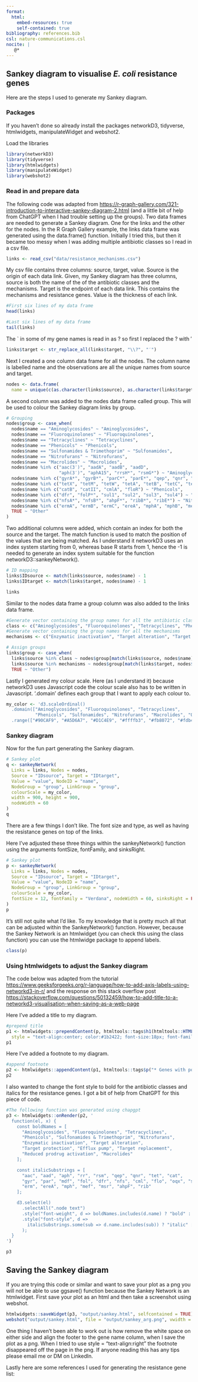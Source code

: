 ```yaml
---
format: 
  html:
    embed-resources: true
    self-contained: true
bibliography: references.bib
csl: nature-communications.csl
nocite: |
   @*
---
```


## Sankey diagram to visualise *E. coli* resistance genes

Here are the steps I used to generate my Sankey diagram.

### Packages

If you haven't done so already install the packages networkD3, tidyverse, htmlwidgets, manipulateWidget and webshot2.

Load the libraries

```r
library(networkD3)
library(tidyverse)
library(htmlwidgets)
library(manipulateWidget)
library(webshot2)
```

### Read in and prepare data

The following code was adapted from <https://r-graph-gallery.com/321-introduction-to-interactive-sankey-diagram-2.html> (and a little bit of help from ChatGPT when I had trouble setting up the groups). Two data frames are needed to generate a Sankey diagram. One for the links and the other for the nodes. In the R Graph Gallery example, the links data frame was generated using the data.frame() function. Initially I tried this, but then it became too messy when I was adding multiple antibiotic classes so I read in a csv file.

```r
links <- read_csv("data/resistance_mechanisms.csv")
```

My csv file contains three columns: source, target, value. Source is the origin of each data link. Given, my Sankey diagram has three columns, source is both the name of the of the antibiotic classes and the mechanisms. Target is the endpoint of each data link. This contains the mechanisms and resistance genes. Value is the thickness of each link.

```r
#First six lines of my data frame
head(links)

#Last six lines of my data frame
tail(links)
```

The \` in some of my gene names is read in as ? so first I replaced the ? with ′

```r
links$target <- str_replace_all(links$target, "\\?", "′") 
```

Next I created a one column data frame for all the nodes. The column name is labelled name and the observations are all the unique names from source and target.

```r
nodes <- data.frame(
  name = unique(c(as.character(links$source), as.character(links$target))))
```

A second column was added to the nodes data frame called group. This will be used to colour the Sankey diagram links by group.

```r
# Grouping
nodes$group <- case_when(
  nodes$name == "Aminoglycosides" ~ "Aminoglycosides",
  nodes$name == "Fluoroquinolones" ~ "Fluoroquinolones",
  nodes$name == "Tetracyclines" ~ "Tetracyclines",
  nodes$name == "Phenicols" ~ "Phenicols",
  nodes$name == "Sulfonamides & Trimethoprim" ~ "Sulfonamides",
  nodes$name == "Nitrofurans" ~ "Nitrofurans",
  nodes$name == "Macrolides" ~ "Macrolides",
  nodes$name %in% c("aac(3′)", "aadA", "aadB", "aadD",
                    "aph(3′)", "aphA15", "rrsH*", "rsmG*") ~ "Aminoglycosides",
  nodes$name %in% c("gyrA*", "gyrB*", "parC*", "parE*", "qep", "qnr", "oqxAB") ~ "Fluoroquinolones",
  nodes$name %in% c("tetX", "tetM", "tetW", "tetA", "tetB", "tetC", "tetD") ~ "Tetracyclines",
  nodes$name %in% c("catB", "catII", "cmlA", "floR") ~ "Phenicols",
  nodes$name %in% c("dfr", "folP*", "sul1", "sul2", "sul3", "sul4") ~ "Sulfonamides",
  nodes$name %in% c("nfsA*", "nfsB*", "ahpF*", "ribB*", "ribE*") ~ "Nitrofurans",
  nodes$name %in% c("ermA", "ermB", "ermC", "ereA", "mphA", "mphB", "mefA", "mefB", "msrA", "msrD") ~ "Macrolides",
  TRUE ~ "Other"
)
```

Two additional columns were added, which contain an index for both the source and the target. The match function is used to match the position of the values that are being matched. As I understand it networkD3 uses an index system starting from 0, whereas base R starts from 1, hence the -1 is needed to generate an index system suitable for the function networkD3::sankeyNetwork().

```r
# ID mapping
links$IDsource <- match(links$source, nodes$name) - 1
links$IDtarget <- match(links$target, nodes$name) - 1

links
```

Similar to the nodes data frame a group column was also added to the links data frame.

```r
#Generate vector containing the group names for all the antibiotic classes
class <- c("Aminoglycosides", "Fluoroquinolones", "Tetracyclines", "Phenicols", "Sulfonamides & Trimethoprim", "Nitrofurans", "Macrolides")
#Generate vector containing the group names for all the mechanisms
mechanisms <- c("Enzymatic inactivation", "Target alteration", "Target protection", "Efflux pump", "Target replacement", "Reduced prodrug activation")

# Assign groups
links$group <- case_when(
  links$source %in% class ~ nodes$group[match(links$source, nodes$name)],
  links$source %in% mechanisms ~ nodes$group[match(links$target, nodes$name)],
  TRUE ~ "Other")
```

Lastly I generated my colour scale. Here (as I understand it) because networkD3 uses Javascript code the colour scale also has to be written in Javascript. '.domain' defines each group that I want to apply each colour to.

```r
my_color <- 'd3.scaleOrdinal()
  .domain(["Aminoglycosides", "Fluoroquinolones", "Tetracyclines", 
           "Phenicols", "Sulfonamides", "Nitrofurans", "Macrolides", "Other"])
  .range(["#90CAF9", "#A5D6A7", "#D1C4E9", "#ffffb3", "#fb8072", "#fdb462", "#F8BBD0FF", "#E0E0E0"]);'
```

### Sankey diagram

Now for the fun part generating the Sankey diagram.

```r
# Sankey plot
q <- sankeyNetwork(
  Links = links, Nodes = nodes,
  Source = "IDsource", Target = "IDtarget",
  Value = "value", NodeID = "name",
  NodeGroup = "group", LinkGroup = "group",
  colourScale = my_color,
  width = 900, height = 900,
  nodeWidth = 60
)
q
```

There are a few things I don't like. The font size and type, as well as having the resistance genes on top of the links.

Here I've adjusted these three things within the sankeyNetwork() function using the arguments fontSize, fontFamily, and sinksRight.

```r
# Sankey plot
p <- sankeyNetwork(
  Links = links, Nodes = nodes,
  Source = "IDsource", Target = "IDtarget",
  Value = "value", NodeID = "name",
  NodeGroup = "group", LinkGroup = "group",
  colourScale = my_color,
  fontSize = 12, fontFamily = "Verdana", nodeWidth = 60, sinksRight = FALSE, width = 900, height = 900
)
p
```

It's still not quite what I'd like. To my knowledge that is pretty much all that can be adjusted within the SankeyNetwork() function. However, because the Sankey Network is an htmlwidget (you can check this using the class function) you can use the htmlwidge package to append labels.

```r
class(p)
```

### Using htmlwidgets to adjust the Sankey diagram

The code below was adapted from the tutorial <https://www.geeksforgeeks.org/r-language/how-to-add-axis-labels-using-networkd3-in-r/> and the response on this stack overflow post <https://stackoverflow.com/questions/50132459/how-to-add-title-to-a-networkd3-visualisation-when-saving-as-a-web-page>

Here I've added a title to my diagram.

```r
#prepend title
p1 <- htmlwidgets::prependContent(p, htmltools::tags$h1(htmltools::HTML("Resistance genes in <em>Escherichia coli</em>"),
  style = "text-align:center; color:#1b2422; font-size:18px; font-family:Verdana;"))
p1
```

Here I've added a footnote to my diagram.

```r
#append footnote
p2 <- htmlwidgets::appendContent(p1, htmltools::tags$p("* Genes with point mutations", style = "text-align:center; color:#666; font-size:12px; font-family:Verdana;"))
p2
```

I also wanted to change the font style to bold for the antibiotic classes and italics for the resistance genes. I got a bit of help from ChatGPT for this piece of code.

```r
#The following function was generated using chapgpt
p3 <- htmlwidgets::onRender(p2, '
  function(el, x) {
    const boldNames = [
      "Aminoglycosides", "Fluoroquinolones", "Tetracyclines",
      "Phenicols", "Sulfonamides & Trimethoprim", "Nitrofurans",
      "Enzymatic inactivation", "Target alteration",
      "Target protection", "Efflux pump", "Target replacement",
      "Reduced prodrug activation", "Macrolides"
    ];

    const italicSubstrings = [
      "aac", "aad", "aph", "rr", "rsm", "qep", "qnr", "tet", "cat",
      "gyr", "par", "mdf", "fol", "dfr", "nfs", "cml", "flo", "oqx", "sul",
      "erm", "ereA", "mph", "mef", "msr", "ahpF", "rib"
    ];

    d3.select(el)
      .selectAll(".node text")
      .style("font-weight", d => boldNames.includes(d.name) ? "bold" : "normal")
      .style("font-style", d =>
        italicSubstrings.some(sub => d.name.includes(sub)) ? "italic" : "normal"
      );
  }
')

p3
```

## Saving the Sankey diagram

If you are trying this code or similar and want to save your plot as a png you will not be able to use ggsave() function because the Sankey Network is an htmlwidget. First save your plot as an html and then take a screenshot using webshot.

```r
htmlwidgets::saveWidget(p3, "output/sankey.html", selfcontained = TRUE)
webshot("output/sankey.html", file = "output/sankey_arg.png", vwidth = 900, vheight = 900)
```

One thing I haven't been able to work out is how remove the white space on either side and align the footer to the gene name column, when I save the plot as a png. When I tried to use style = "text-align:right" the footnote disappeared off the page in the png. If anyone reading this has any tips please email me or DM on LinkedIn.

Lastly here are some references I used for generating the resistance gene list:
